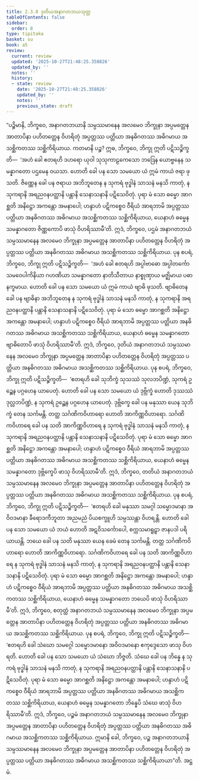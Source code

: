 ```yaml
---
title: 2.3.8 ဒုတိယအနာဂတဘယသုတ္တ
tableOfContents: false
sidebar:
  order: 8
type: tipitaka
basket: su
book: a5
review:
  current: review
  updated: '2025-10-27T21:48:25.358826'
  updated_by: ''
  notes: ''
  history:
  - state: review
    date: '2025-10-27T21:48:25.358826'
    updated_by: ''
    notes: ''
    previous_state: draft
---
```



<ReviewStatus review={frontmatter.review} showDetails={true} />

<HypothesisAnnotation frontmatter={frontmatter} />

<DynamicBreadcrumb />

<Division number="78" book="a5" e="ch" v="16" p="90">

<Paragraph number="506" book="a5">
“ပဉ္စိမာနိ, ဘိက္ခဝေ, အနာဂတဘယာနိ သမ္ပဿမာနေန အလမေဝ ဘိက္ခုနာ အပ္ပမတ္တေန အာတာပိနာ ပဟိတတ္တေန ဝိဟရိတုံ အပ္ပတ္တဿ ပတ္တိယာ အနဓိဂတဿ အဓိဂမာယ အသစ္ဆိကတဿ သစ္ဆိကိရိယာယ. ကတမာနိ ပဉ္စ? ဣဓ, ဘိက္ခဝေ, ဘိက္ခု ဣတိ ပဋိသဉ္စိက္ခတိ—  ‘အဟံ ခေါ ဧတရဟိ ဒဟရော ယုဝါ သုသုကာဠကေသော ဘဒြေန ယောဗ္ဗနေန သမန္နာဂတော ပဌမေန ဝယသာ. ဟောတိ ခေါ ပန သော သမယော ယံ ဣမံ ကာယံ ဇရာ ဖုသတိ. ဇိဏ္ဏေန ခေါ ပန ဇရာယ အဘိဘူတေန န သုကရံ ဗုဒ္ဓါနံ သာသနံ မနသိ ကာတုံ, န သုကရာနိ အရညဝနပတ္ထာနိ ပန္တာနိ သေနာသနာနိ ပဋိသေဝိတုံ. ပုရာ မံ သော ဓမ္မော အာဂစ္ဆတိ အနိဋ္ဌော အကန္တော အမနာပေါ; ဟန္ဒာဟံ ပဋိကစ္စေဝ ဝီရိယံ အာရဘာမိ အပ္ပတ္တဿ ပတ္တိယာ အနဓိဂတဿ အဓိဂမာယ အသစ္ဆိကတဿ သစ္ဆိကိရိယာယ, ယေနာဟံ ဓမ္မေန သမန္နာဂတော ဇိဏ္ဏကောပိ ဖာသုံ ဝိဟရိဿာမီ’တိ. ဣဒံ, ဘိက္ခဝေ, ပဌမံ အနာဂတဘယံ သမ္ပဿမာနေန အလမေဝ ဘိက္ခုနာ အပ္ပမတ္တေန အာတာပိနာ ပဟိတတ္တေန ဝိဟရိတုံ အပ္ပတ္တဿ ပတ္တိယာ အနဓိဂတဿ အဓိဂမာယ အသစ္ဆိကတဿ သစ္ဆိကိရိယာယ.
</Paragraph>

<Paragraph number="507" book="a5">
ပုန စပရံ, ဘိက္ခဝေ, ဘိက္ခု ဣတိ ပဋိသဉ္စိက္ခတိ—  ‘အဟံ ခေါ ဧတရဟိ အပ္ပါဗာဓော အပ္ပါတင်္ကော သမဝေပါကိနိယာ ဂဟဏိယာ သမန္နာဂတော နာတိသီတာယ နာစ္စုဏှာယ မဇ္ဈိမာယ ပဓာနက္ခမာယ. ဟောတိ ခေါ ပန သော သမယော ယံ ဣမံ ကာယံ ဗျာဓိ ဖုသတိ. ဗျာဓိတေန ခေါ ပန ဗျာဓိနာ အဘိဘူတေန န သုကရံ ဗုဒ္ဓါနံ သာသနံ မနသိ ကာတုံ, န သုကရာနိ အရညဝနပတ္ထာနိ ပန္တာနိ သေနာသနာနိ ပဋိသေဝိတုံ. ပုရာ မံ သော ဓမ္မော အာဂစ္ဆတိ အနိဋ္ဌော အကန္တော အမနာပေါ; ဟန္ဒာဟံ ပဋိကစ္စေဝ ဝီရိယံ အာရဘာမိ အပ္ပတ္တဿ ပတ္တိယာ အနဓိဂတဿ အဓိဂမာယ အသစ္ဆိကတဿ သစ္ဆိကိရိယာယ, ယေနာဟံ ဓမ္မေန သမန္နာဂတော ဗျာဓိတောပိ ဖာသုံ ဝိဟရိဿာမီ’တိ. ဣဒံ, ဘိက္ခဝေ, ဒုတိယံ အနာဂတဘယံ သမ္ပဿမာနေန အလမေဝ ဘိက္ခုနာ အပ္ပမတ္တေန အာတာပိနာ ပဟိတတ္တေန ဝိဟရိတုံ အပ္ပတ္တဿ ပတ္တိယာ အနဓိဂတဿ အဓိဂမာယ အသစ္ဆိကတဿ သစ္ဆိကိရိယာယ.
</Paragraph>

<Paragraph number="508" book="a5">
ပုန စပရံ, ဘိက္ခဝေ, ဘိက္ခု ဣတိ ပဋိသဉ္စိက္ခတိ—  ‘ဧတရဟိ ခေါ သုဘိက္ခံ သုသဿံ သုလဘပိဏ္ဍံ, သုကရံ ဥဉ္ဆေန ပဂ္ဂဟေန ယာပေတုံ. ဟောတိ ခေါ ပန သော သမယော ယံ ဒုဗ္ဘိက္ခံ ဟောတိ ဒုဿဿံ ဒုလ္လဘပိဏ္ဍံ, န သုကရံ ဥဉ္ဆေန ပဂ္ဂဟေန ယာပေတုံ. ဒုဗ္ဘိက္ခေ ခေါ ပန မနုဿာ ယေန သုဘိက္ခံ တေန သင်္ကမန္တိ. တတ္ထ သင်္ဂဏိကဝိဟာရော ဟောတိ အာကိဏ္ဏဝိဟာရော. သင်္ဂဏိကဝိဟာရေ ခေါ ပန သတိ အာကိဏ္ဏဝိဟာရေ န သုကရံ ဗုဒ္ဓါနံ သာသနံ မနသိ ကာတုံ, န သုကရာနိ အရညဝနပတ္ထာနိ ပန္တာနိ သေနာသနာနိ ပဋိသေဝိတုံ. ပုရာ မံ သော ဓမ္မော အာဂစ္ဆတိ အနိဋ္ဌော အကန္တော အမနာပေါ; ဟန္ဒာဟံ ပဋိကစ္စေဝ ဝီရိယံ အာရဘာမိ အပ္ပတ္တဿ ပတ္တိယာ အနဓိဂတဿ အဓိဂမာယ အသစ္ဆိကတဿ သစ္ဆိကိရိယာယ, ယေနာဟံ ဓမ္မေန သမန္နာဂတော ဒုဗ္ဘိက္ခေပိ ဖာသု ဝိဟရိဿာမီ’တိ. ဣဒံ, ဘိက္ခဝေ, တတိယံ အနာဂတဘယံ သမ္ပဿမာနေန အလမေဝ ဘိက္ခုနာ အပ္ပမတ္တေန အာတာပိနာ ပဟိတတ္တေန ဝိဟရိတုံ အပ္ပတ္တဿ ပတ္တိယာ အနဓိဂတဿ အဓိဂမာယ အသစ္ဆိကတဿ သစ္ဆိကိရိယာယ.
</Paragraph>

<Paragraph number="509" book="a5">
ပုန စပရံ, ဘိက္ခဝေ, ဘိက္ခု ဣတိ ပဋိသဉ္စိက္ခတိ—  ‘ဧတရဟိ ခေါ မနုဿာ သမဂ္ဂါ သမ္မောဒမာနာ အဝိဝဒမာနာ ခီရောဒကီဘူတာ အညမညံ ပိယစက္ခူဟိ သမ္ပဿန္တာ ဝိဟရန္တိ. ဟောတိ ခေါ ပန သော သမယော ယံ ဘယံ ဟောတိ အဋဝိသင်္ကောပေါ, စက္ကသမာရူဠှာ ဇာနပဒါ ပရိယာယန္တိ. ဘယေ ခေါ ပန သတိ မနုဿာ ယေန ခေမံ တေန သင်္ကမန္တိ. တတ္ထ သင်္ဂဏိကဝိဟာရော ဟောတိ အာကိဏ္ဏဝိဟာရော. သင်္ဂဏိကဝိဟာရေ ခေါ ပန သတိ အာကိဏ္ဏဝိဟာရေ န သုကရံ ဗုဒ္ဓါနံ သာသနံ မနသိ ကာတုံ, န သုကရာနိ အရညဝနပတ္ထာနိ ပန္တာနိ သေနာသနာနိ ပဋိသေဝိတုံ. ပုရာ မံ သော ဓမ္မော အာဂစ္ဆတိ အနိဋ္ဌော အကန္တော အမနာပေါ; ဟန္ဒာဟံ ပဋိကစ္စေဝ ဝီရိယံ အာရဘာမိ အပ္ပတ္တဿ ပတ္တိယာ အနဓိဂတဿ အဓိဂမာယ အသစ္ဆိကတဿ သစ္ဆိကိရိယာယ, ယေနာဟံ ဓမ္မေန သမန္နာဂတော ဘယေပိ ဖာသုံ ဝိဟရိဿာမီ’တိ. ဣဒံ, ဘိက္ခဝေ, စတုတ္ထံ အနာဂတဘယံ သမ္ပဿမာနေန အလမေဝ ဘိက္ခုနာ အပ္ပမတ္တေန အာတာပိနာ ပဟိတတ္တေန ဝိဟရိတုံ အပ္ပတ္တဿ ပတ္တိယာ အနဓိဂတဿ အဓိဂမာယ အသစ္ဆိကတဿ သစ္ဆိကိရိယာယ.
</Paragraph>

<Paragraph number="510" book="a5">
ပုန စပရံ, ဘိက္ခဝေ, ဘိက္ခု ဣတိ ပဋိသဉ္စိက္ခတိ—  ‘ဧတရဟိ ခေါ သံဃော သမဂ္ဂေါ သမ္မောဒမာနော အဝိဝဒမာနော ဧကုဒ္ဒေသော ဖာသု ဝိဟရတိ. ဟောတိ ခေါ ပန သော သမယော ယံ သံဃော ဘိဇ္ဇတိ. သံဃေ ခေါ ပန ဘိန္နေ န သုကရံ ဗုဒ္ဓါနံ သာသနံ မနသိ ကာတုံ, န သုကရာနိ အရညဝနပတ္ထာနိ ပန္တာနိ သေနာသနာနိ ပဋိသေဝိတုံ. ပုရာ မံ သော ဓမ္မော အာဂစ္ဆတိ အနိဋ္ဌော အကန္တော အမနာပေါ; ဟန္ဒာဟံ ပဋိကစ္စေဝ ဝီရိယံ အာရဘာမိ အပ္ပတ္တဿ ပတ္တိယာ အနဓိဂတဿ အဓိဂမာယ အသစ္ဆိကတဿ သစ္ဆိကိရိယာယ, ယေနာဟံ ဓမ္မေန သမန္နာဂတော ဘိန္နေပိ သံဃေ ဖာသုံ ဝိဟရိဿာမီ’တိ. ဣဒံ, ဘိက္ခဝေ, ပဉ္စမံ အနာဂတဘယံ သမ္ပဿမာနေန အလမေဝ ဘိက္ခုနာ အပ္ပမတ္တေန အာတာပိနာ ပဟိတတ္တေန ဝိဟရိတုံ အပ္ပတ္တဿ ပတ္တိယာ အနဓိဂတဿ အဓိဂမာယ အသစ္ဆိကတဿ သစ္ဆိကိရိယာယ.
</Paragraph>

<Paragraph number="511" book="a5">
ဣမာနိ ခေါ, ဘိက္ခဝေ, ပဉ္စ အနာဂတဘယာနိ သမ္ပဿမာနေန အလမေဝ ဘိက္ခုနာ အပ္ပမတ္တေန အာတာပိနာ ပဟိတတ္တေန ဝိဟရိတုံ အပ္ပတ္တဿ ပတ္တိယာ အနဓိဂတဿ အဓိဂမာယ အသစ္ဆိကတဿ သစ္ဆိကိရိယာယာ”တိ.

</Paragraph>
</Division>

<Paragraph number="512" type="center" book="a5">
အဋ္ဌမံ.
</Paragraph>